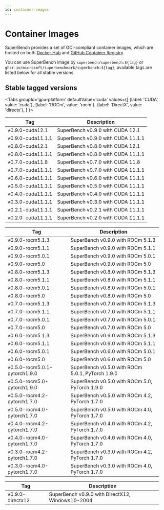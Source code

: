```yaml
---
id: container-images
---
```




# Container Images

SuperBench provides a set of OCI-compliant container images,
which are hosted on both [Docker Hub](https://hub.docker.com/r/superbench/superbench/tags)
and [GitHub Container Registry](https://github.com/microsoft/superbenchmark/pkgs/container/superbenchmark%2Fsuperbench).

You can use SuperBench image by `superbench/superbench:${tag}` or `ghcr.io/microsoft/superbenchmark/superbench:${tag}`,
available tags are listed below for all stable versions.

## Stable tagged versions

<Tabs
  groupId='gpu-platform'
  defaultValue='cuda'
  values={[
    {label: 'CUDA', value: 'cuda'},
    {label: 'ROCm', value: 'rocm'},
    {label: 'DirectX', value: 'directx'},
  ]
}>
<TabItem value='cuda'>

| Tag               | Description                        |
|-------------------|------------------------------------|
| v0.9.0-cuda12.1   | SuperBench v0.9.0 with CUDA 12.1   |
| v0.9.0-cuda11.1.1 | SuperBench v0.9.0 with CUDA 11.1.1 |
| v0.8.0-cuda12.1   | SuperBench v0.8.0 with CUDA 12.1   |
| v0.8.0-cuda11.1.1 | SuperBench v0.8.0 with CUDA 11.1.1 |
| v0.7.0-cuda11.8   | SuperBench v0.7.0 with CUDA 11.8   |
| v0.7.0-cuda11.1.1 | SuperBench v0.7.0 with CUDA 11.1.1 |
| v0.6.0-cuda11.1.1 | SuperBench v0.6.0 with CUDA 11.1.1 |
| v0.5.0-cuda11.1.1 | SuperBench v0.5.0 with CUDA 11.1.1 |
| v0.4.0-cuda11.1.1 | SuperBench v0.4.0 with CUDA 11.1.1 |
| v0.3.0-cuda11.1.1 | SuperBench v0.3.0 with CUDA 11.1.1 |
| v0.2.1-cuda11.1.1 | SuperBench v0.2.1 with CUDA 11.1.1 |
| v0.2.0-cuda11.1.1 | SuperBench v0.2.0 with CUDA 11.1.1 |

</TabItem>
<TabItem value='rocm'>

| Tag                           | Description                                      |
|-------------------------------|--------------------------------------------------|
| v0.9.0-rocm5.1.3              | SuperBench v0.9.0 with ROCm 5.1.3                |
| v0.9.0-rocm5.1.1              | SuperBench v0.9.0 with ROCm 5.1.1                |
| v0.9.0-rocm5.0.1              | SuperBench v0.9.0 with ROCm 5.0.1                |
| v0.9.0-rocm5.0                | SuperBench v0.9.0 with ROCm 5.0                  |
| v0.8.0-rocm5.1.3              | SuperBench v0.8.0 with ROCm 5.1.3                |
| v0.8.0-rocm5.1.1              | SuperBench v0.8.0 with ROCm 5.1.1                |
| v0.8.0-rocm5.0.1              | SuperBench v0.8.0 with ROCm 5.0.1                |
| v0.8.0-rocm5.0                | SuperBench v0.8.0 with ROCm 5.0                  |
| v0.7.0-rocm5.1.3              | SuperBench v0.7.0 with ROCm 5.1.3                |
| v0.7.0-rocm5.1.1              | SuperBench v0.7.0 with ROCm 5.1.1                |
| v0.7.0-rocm5.0.1              | SuperBench v0.7.0 with ROCm 5.0.1                |
| v0.7.0-rocm5.0                | SuperBench v0.7.0 with ROCm 5.0                  |
| v0.6.0-rocm5.1.3              | SuperBench v0.6.0 with ROCm 5.1.3                |
| v0.6.0-rocm5.1.1              | SuperBench v0.6.0 with ROCm 5.1.1                |
| v0.6.0-rocm5.0.1              | SuperBench v0.6.0 with ROCm 5.0.1                |
| v0.6.0-rocm5.0                | SuperBench v0.6.0 with ROCm 5.0                  |
| v0.5.0-rocm5.0.1-pytorch1.9.0 | SuperBench v0.5.0 with ROCm 5.0.1, PyTorch 1.9.0 |
| v0.5.0-rocm5.0-pytorch1.9.0   | SuperBench v0.5.0 with ROCm 5.0, PyTorch 1.9.0   |
| v0.5.0-rocm4.2-pytorch1.7.0   | SuperBench v0.5.0 with ROCm 4.2, PyTorch 1.7.0   |
| v0.5.0-rocm4.0-pytorch1.7.0   | SuperBench v0.5.0 with ROCm 4.0, PyTorch 1.7.0   |
| v0.4.0-rocm4.2-pytorch1.7.0   | SuperBench v0.4.0 with ROCm 4.2, PyTorch 1.7.0   |
| v0.4.0-rocm4.0-pytorch1.7.0   | SuperBench v0.4.0 with ROCm 4.0, PyTorch 1.7.0   |
| v0.3.0-rocm4.2-pytorch1.7.0   | SuperBench v0.3.0 with ROCm 4.2, PyTorch 1.7.0   |
| v0.3.0-rocm4.0-pytorch1.7.0   | SuperBench v0.3.0 with ROCm 4.0, PyTorch 1.7.0   |

</TabItem>
<TabItem value='directx'>

| Tag                           | Description                                      |
|-------------------------------|--------------------------------------------------|
| v0.9.0-directx12              | SuperBench v0.9.0 with DirectX12, Windows10-2004     |

</TabItem>
</Tabs>
